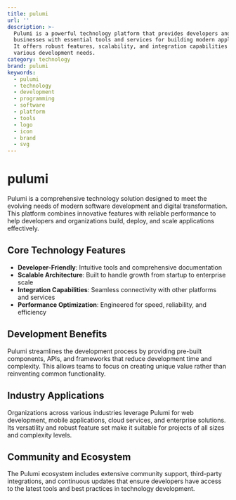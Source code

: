 ```yaml
---
title: pulumi
url: ''
description: >-
  Pulumi is a powerful technology platform that provides developers and
  businesses with essential tools and services for building modern applications.
  It offers robust features, scalability, and integration capabilities for
  various development needs.
category: technology
brand: pulumi
keywords:
  - pulumi
  - technology
  - development
  - programming
  - software
  - platform
  - tools
  - logo
  - icon
  - brand
  - svg
---
```


# pulumi

Pulumi is a comprehensive technology solution designed to meet the evolving needs of modern software development and digital transformation. This platform combines innovative features with reliable performance to help developers and organizations build, deploy, and scale applications effectively.

## Core Technology Features

- **Developer-Friendly**: Intuitive tools and comprehensive documentation
- **Scalable Architecture**: Built to handle growth from startup to enterprise scale
- **Integration Capabilities**: Seamless connectivity with other platforms and services
- **Performance Optimization**: Engineered for speed, reliability, and efficiency

## Development Benefits

Pulumi streamlines the development process by providing pre-built components, APIs, and frameworks that reduce development time and complexity. This allows teams to focus on creating unique value rather than reinventing common functionality.

## Industry Applications

Organizations across various industries leverage Pulumi for web development, mobile applications, cloud services, and enterprise solutions. Its versatility and robust feature set make it suitable for projects of all sizes and complexity levels.

## Community and Ecosystem

The Pulumi ecosystem includes extensive community support, third-party integrations, and continuous updates that ensure developers have access to the latest tools and best practices in technology development.
